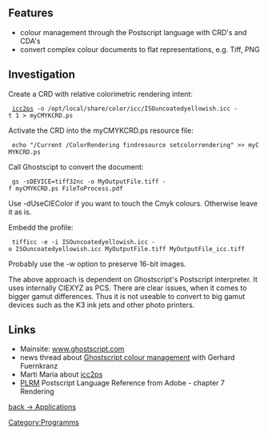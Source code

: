 == Features ==
* colour management through the Postscript language with CRD's and CDA's
* convert complex colour documents to flat representations, e.g. Tiff, PNG

== Investigation ==

Create a CRD with relative colorimetric rendering intent:
  [http://www.littlecms.com/ icc2ps] -o /opt/local/share/color/icc/ISOuncoatedyellowish.icc -t 1 > myCMYKCRD.ps

Activate the CRD into the myCMYKCRD.ps resource file:
  echo "/Current /ColorRendering findresource setcolorrendering" >> myCMYKCRD.ps

Call Ghostscipt to convert the document:
  gs -sDEVICE=tiff32nc -o MyOutputFile.tiff -f myCMYKCRD.ps FileToProcess.pdf
Use -dUseCIEColor if you want to touch the Cmyk colours. Otherwise leave it as is.

Embedd the profile:
  tifficc -e -i ISOuncoatedyellowish.icc -o ISOuncoatedyellowish.icc MyOutputFile.tiff MyOutputFile_icc.tiff
Probably use the -w option to preserve 16-bit images.

The above approach is dependent on Ghostscript's Postscript interpreter. It uses internally CIEXYZ as PCS. There are clear issues, when it comes to bigger gamut differences. Thus it is not useable to convert to big gamut devices such as the K3 ink jets and other photo printers.

== Links ==
* Mainsite: [http://www.ghostscript.com www.ghostscript.com]
* news thread about [http://newsgroups.derkeiler.com/Archive/Comp/comp.lang.postscript/2007-08/msg00019.html Ghostscript colour management] with Gerhard Fuernkranz
* Marti Maria about [http://sourceforge.net/mailarchive/forum.php?thread_name=00004456.3EBBBE6F%40david.englram.de&forum_name=lcms-user icc2ps]
* [http://www.adobe.com/products/postscript/pdfs/PLRM.pdf PLRM] Postscript Language Reference from Adobe - chapter 7 Rendering

[[Applications|back -> Applications]]

[[Category:Programms]]